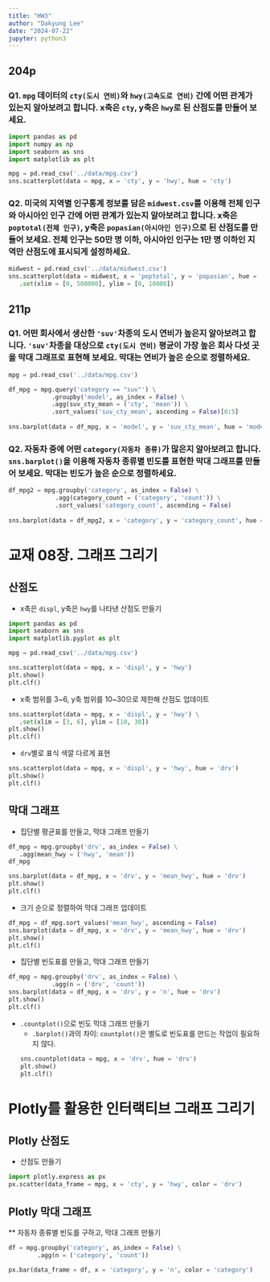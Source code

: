 ```yaml
---
title: "HW3"
author: "Dakyung Lee"
date: "2024-07-22"
jupyter: python3
---
```

## 204p

### Q1.  `mpg` 데이터의 `cty(도시 연비)`와 `hwy(고속도로 연비)` 간에 어떤 관게가 있는지 알아보려고 합니다. x축은 `cty`, y축은 `hwy`로 된 산점도를 만들어 보세요.
```python
import pandas as pd
import numpy as np
import seaborn as sns
import matplotlib as plt

mpg = pd.read_csv('../data/mpg.csv')
sns.scatterplot(data = mpg, x = 'cty', y = 'hwy', hue = 'cty')
```

### Q2. 미국의 지역별 인구통계 정보를 담은 `midwest.csv`를 이용해 전체 인구와 아시아인 인구 간에 어떤 관계가 있는지 알아보려고 합니다. x축은 `poptotal(전체 인구)`, y축은 `popasian(아시아인 인구)`으로 된 산점도를 만들어 보세요. 전체 인구는 50만 명 이하, 아시아인 인구는 1만 명 이하인 지역만 산점도에 표시되게 설정하세요.
```python

midwest = pd.read_csv('../data/midwest.csv')
sns.scatterplot(data = midwest, x = 'poptotal', y = 'popasian', hue = 'poptotal') \
   .set(xlim = [0, 500000], ylim = [0, 10000])
```

## 211p

### Q1.  어떤 회사에서 생산한 `'suv'`차종의 도시 연비가 높은지 알아보려고 합니다. `'suv'`차종을 대상으로 `cty(도시 연비)` 평균이 가장 높은 회사 다섯 곳을 막대 그래프로 표현해 보세요. 막대는 연비가 높은 순으로 정렬하세요.
```python
mpg = pd.read_csv('../data/mpg.csv')

df_mpg = mpg.query('category == "suv"') \
            .groupby('model', as_index = False) \
            .agg(suv_cty_mean = ('cty', 'mean')) \
            .sort_values('suv_cty_mean', ascending = False)[0:5]
            
sns.barplot(data = df_mpg, x = 'model', y = 'suv_cty_mean', hue = 'model')
```

### Q2.  자동차 중에 어떤 `category(자동차 종류)`가 많은지 알아보려고 합니다. `sns.barplot()`을 이용해 자동차 종류별 빈도를 표현한 막대 그래프를 만들어 보세요. 막대는 빈도가 높은 순으로 정렬하세요.
```python
df_mpg2 = mpg.groupby('category', as_index = False) \
             .agg(category_count = ('category', 'count')) \
             .sort_values('category_count', ascending = False)
            
sns.barplot(data = df_mpg2, x = 'category', y = 'category_count', hue = 'category')
```

# 교재 08장. 그래프 그리기
## 산점도

* x축은 `displ`, y축은 `hwy`를 나타낸 산점도 만들기
```python
import pandas as pd
import seaborn as sns
import matplotlib.pyplot as plt

mpg = pd.read_csv('../data/mpg.csv')

sns.scatterplot(data = mpg, x = 'displ', y = 'hwy')
plt.show()
plt.clf()
```

* x축 범위를 3~6, y축 범위를 10~30으로 제한해 산점도 업데이트
```python
sns.scatterplot(data = mpg, x = 'displ', y = 'hwy') \
   .set(xlim = [3, 6], ylim = [10, 30])
plt.show()
plt.clf()
```

* `drv`별로 표식 색깔 다르게 표현
```python
sns.scatterplot(data = mpg, x = 'displ', y = 'hwy', hue = 'drv')
plt.show()
plt.clf()
```
 
## 막대 그래프

* 집단별 평균표를 만들고, 막대 그래프 만들기
```python
df_mpg = mpg.groupby('drv', as_index = False) \
   .agg(mean_hwy = ('hwy', 'mean'))
df_mpg

sns.barplot(data = df_mpg, x = 'drv', y = 'mean_hwy', hue = 'drv')
plt.show()
plt.clf()

```

* 크기 순으로 정렬하여 막대 그래프 업데이트
```python
df_mpg = df_mpg.sort_values('mean_hwy', ascending = False)
sns.barplot(data = df_mpg, x = 'drv', y = 'mean_hwy', hue = 'drv')
plt.show()
plt.clf()
```

* 집단별 빈도표를 만들고, 막대 그래프 만들기
```python
df_mpg = mpg.groupby('drv', as_index = False) \
            .agg(n = ('drv', 'count'))
sns.barplot(data = df_mpg, x = 'drv', y = 'n', hue = 'drv')
plt.show()
plt.clf()
```

* `.countplot()`으로 빈도 막대 그래프 만들기
    - `.barplot()`과의 차이: `countplot()`은 별도로 빈도표를 만드는 작업이 필요하지 않다.
```python
sns.countplot(data = mpg, x = 'drv', hue = 'drv')
plt.show()
plt.clf()
```


# Plotly를 활용한 인터랙티브 그래프 그리기
## Plotly 산점도

* 산점도 만들기
```python
import plotly.express as px
px.scatter(data_frame = mpg, x = 'cty', y = 'hwy', color = 'drv')
```

## Plotly 막대 그래프

** 자동차 종류별 빈도를 구하고, 막대 그래프 만들기
```python
df = mpg.groupby('category', as_index = False) \
        .agg(n = ('category', 'count'))

px.bar(data_frame = df, x = 'category', y = 'n', color = 'category')
```